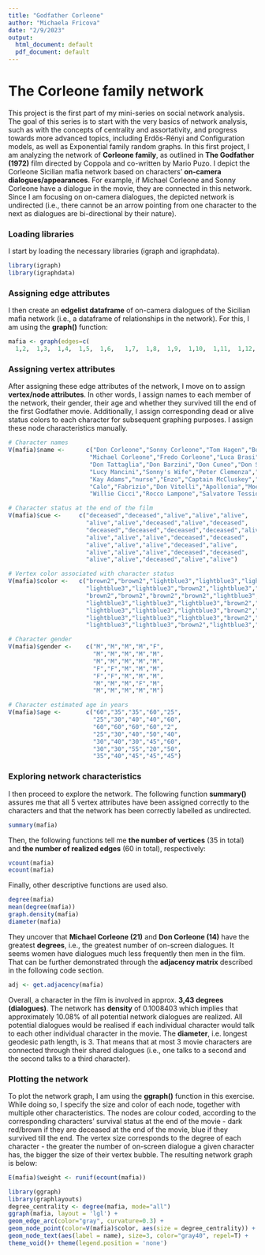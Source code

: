 ```yaml
---
title: "Godfather Corleone"
author: "Michaela Fricova"
date: "2/9/2023"
output:
  html_document: default
  pdf_document: default
---
```


# The Corleone family network
This project is the first part of my mini-series on social network analysis. The goal of this series is to start with the very basics of network analysis, such as with the concepts of centrality and assortativity, and progress towards more advanced topics, including Erdős-Rényi and Configuration models, as well as Exponential family random graphs. In this first project, I am analyzing the network of **Corleone family**, as outlined in **The Godfather (1972)** film directed by Coppola and co-written by Mario Puzo. I depict the Corleone Sicilian mafia network based on characters' **on-camera dialogues/appearances**. For example, if Michael Corleone and Sonny Corleone have a dialogue in the movie, they are connected in this network. Since I am focusing on on-camera dialogues, the depicted network is undirected (i.e., there cannot be an arrow pointing from one character to the next as dialogues are bi-directional by their nature).

### Loading libraries
I start by loading the necessary libraries (igraph and igraphdata).

```r
library(igraph)
library(igraphdata)
```

### Assigning edge attributes
I then create an **edgelist dataframe** of on-camera dialogues of the Sicilian mafia network (i.e., a dataframe of relationships in the network). For this, I am using the **graph()** function:

```r
mafia <- graph(edges=c(
  1,2,  1,3,  1,4,  1,5,  1,6,   1,7,  1,8,  1,9,  1,10,  1,11,  1,12,  1,13,  1,14,  1,15,  2,16,  2,17,  2,3,  2,18,  2,6,  2,19,  2,5,  2,20,  6,7,  6,21,  6,3,  6,22,  6,23,  6,24,  6,18,  6,10,  6,25,  6,26,  6,27,  6,28,  6,29,  6,20,  6,30,  6,9,  6,31,  6,32,  6,33,  3,21,  3,34,  3,10,  3,24,  3,4,  3,35,  8,11,  8,10,  10,11,  5,20,  5,9,  5,17,  9,34,  18,19,  19,32,  7,21,  7,30,  20,11,  20,12),  directed=FALSE)
```

### Assigning vertex attributes
After assigning these edge attributes of the network, I move on to assign **vertex/node attributes**. In other words, I assign names to each member of the network, their gender, their age and whether they survived till the end of the first Godfather movie. Additionally, I assign corresponding dead or alive status colors to each character for subsequent graphing purposes. I assign these node characteristics manually.

```r
# Character names
V(mafia)$name <-      c("Don Corleone","Sonny Corleone","Tom Hagen","Bonasera","C. C. Rizzi",
                       "Michael Corleone","Fredo Corleone","Luca Brasi","Johnny Fontane","Virgil Sollo",  
                       "Don Tattaglia","Don Barzini","Don Cuneo","Don Stracci","Anthony", 
                       "Lucy Mancini","Sonny's Wife","Peter Clemenza","Paulie Gatto","Carlo Rizzi",      
                       "Kay Adams","nurse","Enzo","Captain McCluskey","Don Tommasino",    
                       "Calo","Fabrizio","Don Vitelli","Apollonia","Moe Greene",       
                       "Willie Cicci","Rocco Lampone","Salvatore Tessio","Jack Woltz","Tessa")  

# Character status at the end of the film
V(mafia)$cue <-     c("deceased","deceased","alive","alive","alive",
                      "alive","alive","deceased","alive","deceased",
                      "deceased","deceased","deceased","deceased","alive",
                      "alive","alive","alive","deceased","deceased",
                      "alive","alive","alive","deceased","alive",
                      "alive","alive","alive","deceased","deceased",
                      "alive","alive","deceased","alive","alive")

# Vertex color associated with character status
V(mafia)$color <-   c("brown2","brown2","lightblue3","lightblue3","lightblue3",
                      "lightblue3","lightblue3","brown2","lightblue3","brown2",
                      "brown2","brown2","brown2","brown2","lightblue3",
                      "lightblue3","lightblue3","lightblue3","brown2","brown2",
                      "lightblue3","lightblue3","lightblue3","brown2","lightblue3",
                      "lightblue3","lightblue3","lightblue3","brown2","brown2",
                      "lightblue3","lightblue3","brown2","lightblue3","lightblue3")

# Character gender
V(mafia)$gender <-    c("M","M","M","M","F",
                        "M","M","M","M","M",
                        "M","M","M","M","M",
                        "F","F","M","M","M",
                        "F","F","M","M","M",
                        "M","M","M","F","M",
                        "M","M","M","M","M")

# Character estimated age in years
V(mafia)$age <-       c("60","35","35","60","25",
                        "25","30","40","40","60",
                        "60","60","60","60","2",
                        "25","30","40","50","40",
                        "30","40","30","45","60",
                        "30","30","55","20","50",
                        "35","40","45","45","45")

```

### Exploring network characteristics
I then proceed to explore the network. The following function **summary()** assures me that all 5 vertex attributes have been assigned correctly to the characters and that the network has been correctly labelled as undirected. 

```r
summary(mafia)
```

Then, the following functions tell me **the number of vertices** (35 in total) and **the number of realized edges** (60 in total), respectively:

```r
vcount(mafia)
ecount(mafia)
```

Finally, other descriptive functions are used also.

```r
degree(mafia)
mean(degree(mafia))
graph.density(mafia)
diameter(mafia)
```

They uncover that **Michael Corleone (21)** and **Don Corleone (14)** have the greatest **degrees**, i.e., the greatest number of on-screen dialogues. It seems women have dialogues much less frequently then men in the film. That can be further demonstrated through the **adjacency matrix** described in the following code section. 

```r
adj <- get.adjacency(mafia)
```

Overall, a character in the film is involved in approx. **3,43 degrees (dialogues)**. The network has **density** of 0.1008403 which implies that approximately 10.08% of all potential network dialogues are realized. All potential dialogues would be realised if each individual character would talk to each other individual character in the movie. The **diameter**, i.e. longest geodesic path length, is 3. That means that at most 3 movie characters are connected through their shared dialogues (i.e., one talks to a second and the second talks to a third character).

### Plotting the network
To plot the network graph, I am using the **ggraph()** function in this exercise. While doing so, I specify the size and color of each node, together with multiple other characteristics. The nodes are colour coded, according to the corresponding characters' survival status at the end of the movie - dark red/brown if they are deceased at the end of the movie, blue if they survived till the end. The vertex size corresponds to the degree of each character - the greater the number of on-screen dialogue a given character has, the bigger the size of their vertex bubble. The resulting network graph is below:

```r
E(mafia)$weight <- runif(ecount(mafia))
```

```r
library(ggraph)
library(graphlayouts)
degree_centrality <- degree(mafia, mode="all")
ggraph(mafia, layout = 'lgl') +
geom_edge_arc(color="gray", curvature=0.3) +
geom_node_point(color=V(mafia)$color, aes(size = degree_centrality)) +
geom_node_text(aes(label = name), size=3, color="gray40", repel=T) +
theme_void()+ theme(legend.position = 'none')
```








